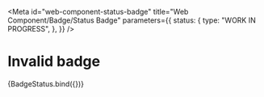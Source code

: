 <!-- @license CC0-1.0 -->


<Meta
  id="web-component-status-badge"
  title="Web Component/Badge/Status Badge"
  parameters={{
    status: {
      type: "WORK IN PROGRESS",
    },
  }}
/>

# Invalid badge

<Canvas>
  <Story
    name="--invalid"
    args={{
      status: "invalid",
      textContent: "invalid",
    }}
  >
    {BadgeStatus.bind({})}
  </Story>
</Canvas>
